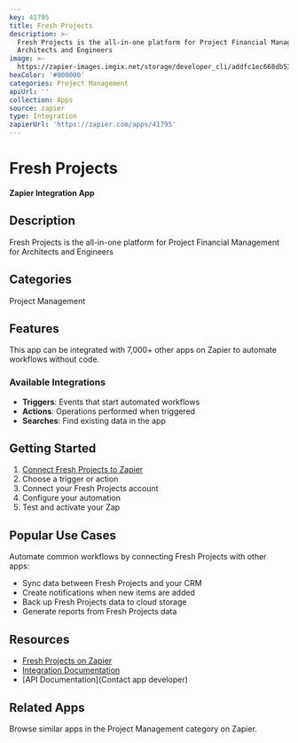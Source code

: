 ```yaml
---
key: 41795
title: Fresh Projects
description: >-
  Fresh Projects is the all-in-one platform for Project Financial Management for
  Architects and Engineers
image: >-
  https://zapier-images.imgix.net/storage/developer_cli/addfc1ec668db53f5b52bd4870d0384d.png?auto=format%2Ccompress&ixlib=python-3.0.0&q=50
hexColor: '#000000'
categories: Project Management
apiUrl: ''
collection: Apps
source: zapier
type: Integration
zapierUrl: 'https://zapier.com/apps/41795'
---
```

# Fresh Projects

**Zapier Integration App**

## Description

Fresh Projects is the all-in-one platform for Project Financial Management for Architects and Engineers

## Categories

Project Management

## Features

This app can be integrated with 7,000+ other apps on Zapier to automate workflows without code.

### Available Integrations

- **Triggers**: Events that start automated workflows
- **Actions**: Operations performed when triggered
- **Searches**: Find existing data in the app

## Getting Started

1. [Connect Fresh Projects to Zapier](https://zapier.com/apps/41795)
2. Choose a trigger or action
3. Connect your Fresh Projects account
4. Configure your automation
5. Test and activate your Zap

## Popular Use Cases

Automate common workflows by connecting Fresh Projects with other apps:

- Sync data between Fresh Projects and your CRM
- Create notifications when new items are added
- Back up Fresh Projects data to cloud storage
- Generate reports from Fresh Projects data

## Resources

- [Fresh Projects on Zapier](https://zapier.com/apps/41795)
- [Integration Documentation](https://zapier.com/apps/41795/integrations)
- [API Documentation](Contact app developer)

## Related Apps

Browse similar apps in the Project Management category on Zapier.
